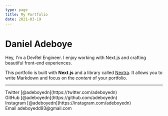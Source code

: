```yaml
---
type: page
title: My Portfolio
date: 2021-03-19
---
```


# Daniel Adeboye

Hey, I'm a DevRel Engineer. I enjoy working with Next.js and crafting beautiful front-end experiences.

This portfolio is built with **Next.js** and a library called [Nextra](https://nextra.vercel.app/). It allows you to write Markdown and focus on the _content_ of your portfolio.

---

<div>
  Twitter [@adeboyedn](https://twitter.com/adeboyedn)
  <br />
  GitHub [@adeboyedn](https://github.com/adeboyedn)
  <br />
  Instagram [@adeboyedn](https://instagram.com/adeboyedn)
  <br />
  Email adeboyedd93@gmail.com
</div>
